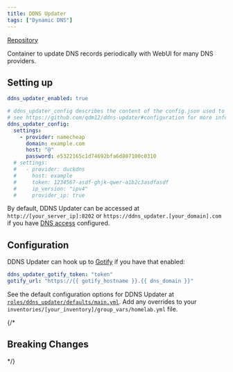 ```yaml
---
title: DDNS Updater
tags: ["Dynamic DNS"]
---
```



[Repository](https://github.com/qdm12/ddns-updater)

<Tags tags={frontmatter.tags} />

Container to update DNS records periodically with WebUI for many DNS providers.

## Setting up

```yaml title="inventories/homelab/group_vars/homelab.yml"
ddns_updater_enabled: true

# ddns_updater_config describes the content of the config.json used to configure the updater.
# see https://github.com/qdm12/ddns-updater#configuration for more info
ddns_updater_config:
  settings:
    - provider: namecheap
      domain: example.com
      host: "@"
      password: e5322165c1d74692bfa6d807100c0310
  # settings:
  #   - provider: duckdns
  #     host: example
  #     token: 1234567-asdf-ghjk-qwer-a1b2c3asdfasdf
  #     ip_version: "ipv4"
  #     provider_ip: true
```

By default, DDNS Updater can be accessed at `http://[your_server_ip]:8202` or `https://ddns_updater.[your_domain].com` if you have [DNS access](../../guides/dns-access/) configured.

## Configuration

DDNS Updater can hook up to [Gotify](../gotify/) if you have that enabled:

```yaml title="inventories/homelab/group_vars/homelab.yml"
ddns_updater_gotify_token: "token"
gotify_url: "https://{{ gotify_hostname }}.{{ dns_domain }}"
```
See the default configuration options for DDNS Updater at [`roles/ddns_updater/defaults/main.yml`](https://github.com/Dylancyclone/ansible-homelab-orchestration/blob/main/roles/ddns_updater/defaults/main.yml).
Add any overrides to your `inventories/[your_inventory]/group_vars/homelab.yml` file.

{/* 

## Breaking Changes

*/}